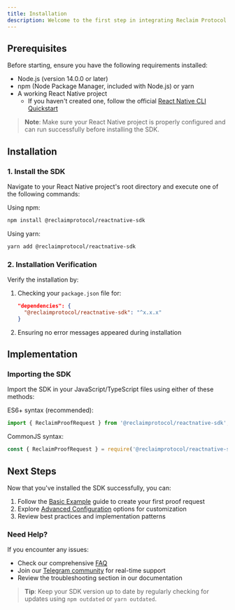 ```yaml
---
title: Installation
description: Welcome to the first step in integrating Reclaim Protocol into your React Native project! This guide will walk you through the installation process and help you get started quickly.
---
```


## Prerequisites

Before starting, ensure you have the following requirements installed:

- Node.js (version 14.0.0 or later)
- npm (Node Package Manager, included with Node.js) or yarn
- A working React Native project
  - If you haven't created one, follow the official [React Native CLI Quickstart](https://reactnative.dev/docs/environment-setup)

> **Note**: Make sure your React Native project is properly configured and can run successfully before installing the SDK.

## Installation

### 1. Install the SDK

Navigate to your React Native project's root directory and execute one of the following commands:

Using npm:
```bash
npm install @reclaimprotocol/reactnative-sdk
```

Using yarn:
```bash
yarn add @reclaimprotocol/reactnative-sdk
```

### 2. Installation Verification

Verify the installation by:

1. Checking your `package.json` file for:
   ```json
   "dependencies": {
     "@reclaimprotocol/reactnative-sdk": "^x.x.x"
   }
   ```
2. Ensuring no error messages appeared during installation

## Implementation

### Importing the SDK

Import the SDK in your JavaScript/TypeScript files using either of these methods:

ES6+ syntax (recommended):
```javascript
import { ReclaimProofRequest } from '@reclaimprotocol/reactnative-sdk';
```

CommonJS syntax:
```javascript
const { ReclaimProofRequest } = require('@reclaimprotocol/reactnative-sdk');
```

## Next Steps

Now that you've installed the SDK successfully, you can:

1. Follow the [Basic Example](./basic-example) guide to create your first proof request
2. Explore [Advanced Configuration](../advance-configurations/advance-options) options for customization
3. Review best practices and implementation patterns

### Need Help?

If you encounter any issues:
- Check our comprehensive [FAQ](https://reclaimprotocol.org/faq)
- Join our [Telegram community](https://t.me/protocolreclaim) for real-time support
- Review the troubleshooting section in our documentation

> **Tip**: Keep your SDK version up to date by regularly checking for updates using `npm outdated` or `yarn outdated`.
